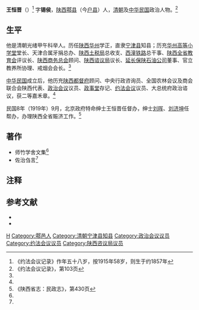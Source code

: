 '''王恒晋'''（{{bd|1857年||?|}}）<ref>《约法会议记录》作年五十八岁，按1915年58岁，则生于约1857年</ref> 字'''锡侯'''，[[陕西|陕西]][[鄠县|鄠县]]（今[[户县|户县]]）人，[[清朝|清朝]]及[[中华民国|中华民国]]政治人物。<ref name=yf>《约法会议记录》，第103页</ref>

==生平==
他是清朝光绪甲午科举人。历任[[陕西|陕西]][[华州|华州]]学正，直隶[[宁津县|宁津县]]知县；历充[[华州高等小学堂|华州高等小学堂]]堂长、天津合属牙捐总办、[[陕西土税局|陕西土税局]]总收支、[[西潼铁路|西潼铁路]]总干事、[[陕西全省教育会|陕西全省教育会]]评议长、[[陕西商务总会|陕西商务总会]]顾问、[[陕西谘议局|陕西谘议局]]议长、[[延长保陕石油公司|延长保陕石油公司]]董事、官立教养所协理、戒烟会会长。<ref name=yf/>

[[中华民国|中华民国]]成立后，他历充[[陕西都督府|陕西都督府]]顾问、中央行政咨询员、全国农林会议及商会联合会陕西代表、[[政治会议|政治会议]]议员、[[政事堂|政事堂]]存记、[[约法会议|约法会议]]议员、大总统府政治谘议，获二等嘉禾章。<ref name=yf/>

民国8年（1919年）9月，北京政府特命绅士王恒晋任督办，绅士[[刘晖|刘晖]]、[[刘济坤|刘济坤]]任帮办，办理陕西全省賑济工作。<ref>《陕西省志：民政志》，第430页</ref>

==著作==
*师竹学舍文集<ref name=yf/>
*佐治刍言<ref name=yf/>

==注释==
{{reflist}}

==参考文献==
* <span style="font-size:90%;">{{Cite book<!--|和書-->|author =约法会议秘书厅编 |title =约法会议记录|year = 1915|publisher =约法会议秘书厅|location=北京|isbn = }}</span>
* <span style="font-size:90%;">{{Cite book<!--|和書-->|author = |title =陕西省志：民政志|year =2003|publisher =陕西人民出版社|location=西安|isbn = }}</span>

{{DEFAULTSORT:Wang王}}
[[Category:王姓|H]]
[[Category:鄠邑人|Category:鄠邑人]]
[[Category:清朝宁津县知县|Category:清朝宁津县知县]]
[[Category:政治会议议员|Category:政治会议议员]]
[[Category:约法会议议员|Category:约法会议议员]]
[[Category:陕西咨议局议员|Category:陕西咨议局议员]]